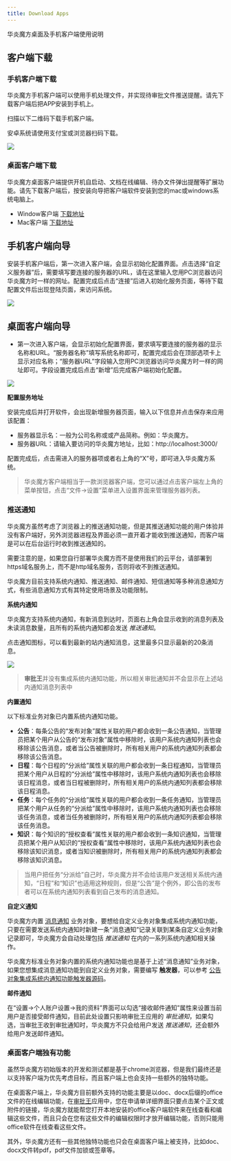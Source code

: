 ```yaml
---
title: Download Apps
---
```


华炎魔方桌面及手机客户端使用说明

## 客户端下载

### 手机客户端下载

华炎魔方手机客户端可以使用手机处理文件，并实现待审批文件推送提醒。请先下载客户端后把APP安装到手机上。

扫描以下二维码下载手机客户端。


<alert type="info">
安卓系统请使用支付宝或浏览器扫码下载。

</alert>

 ![](https://console.steedos.cn/api/files/images/AugicaRh6QD4kExTQ)


### 桌面客户端下载

华炎魔方桌面客户端提供开机自启动、文档在线编辑、待办文件弹出提醒等扩展功能。请先下载客户端后，按安装向导把客户端软件安装到您的mac或windows系统电脑上。

* Window客户端 [下载地址](https://www-steedos-com.oss-accelerate.aliyuncs.com/apps/messenger/desktop/5.3.1/steedos-5.3.1-win.exe)
* Mac客户端 [下载地址](https://www-steedos-com.oss-accelerate.aliyuncs.com/apps/messenger/desktop/5.3.1/steedos-5.3.1-mac.dmg)

## 手机客户端向导

安装手机客户端后，第一次进入客户端，会显示初始化配置界面。点击选择“自定义服务器”后，需要填写要连接的服务器的URL，请在这里输入您用PC浏览器访问华炎魔方时一样的网址。配置完成后点击“连接”后进入初始化服务页面，等待下载配置文件后出现登陆页面，来访问系统。

 ![](https://console.steedos.cn/api/files/images/zCacMdBLcuGAvHidv)


## 桌面客户端向导

* 第一次进入客户端，会显示初始化配置界面，要求填写要连接的服务器的显示名称和URL。“服务器名称”填写系统名称即可，配置完成后会在顶部选项卡上显示对应名称；“服务器URL”字段输入您用PC浏览器访问华炎魔方时一样的网址即可。字段设置完成后点击“新增”后完成客户端初始化配置。

 ![](https://console.steedos.cn/api/files/images/ohJnXQ5j6Ryx2LcbR)

**配置服务地址**

安装完成后并打开软件，会出现新增服务器页面，输入以下信息并点击保存来应用该配置：

* 服务器显示名：一般为公司名称或或产品简称。例如：华炎魔方。
* 服务器URL：请输入要访问的华炎魔方地址，比如：http://localhost:3000/

配置完成后，点击需进入的服务器项或者右上角的“X”号，即可进入华炎魔方系统。

> 华炎魔方客户端相当于一款浏览器客户端，您可以通过点击客户端左上角的菜单按钮，点击“文件->设置”菜单进入设置界面来管理服务器列表。


### 推送通知

华炎魔方虽然考虑了浏览器上的推送通知功能，但是其推送通知功能的用户体验并没有客户端好，另外浏览器进程及界面必须一直开着才能收到推送通知，而客户端是可以在后台运行时收到推送通知的。

需要注意的是，如果您自行部署华炎魔方而不是使用我们的云平台，请部署到https域名服务上，而不是http域名服务，否则将收不到推送通知。

华炎魔方目前支持系统内通知、推送通知、邮件通知、短信通知等多种消息通知方式，有些消息通知方式有其特定使用场景及功能限制。


**系统内通知**

华炎魔方支持系统内通知，有新消息到达时，页面右上角会显示收到的消息列表及未读消息数量，且所有的系统内通知都会发送 *推送通知*。

点击通知图标，可以看到最新的站内通知消息，这里最多只显示最新的20条消息。

 ![](https://console.steedos.cn/api/files/images/SuDokQJ63Tc5JcWod)

> **审批王**并没有集成系统内通知功能，所以相关审批通知并不会显示在上述站内通知消息列表中


**内置通知**

以下标准业务对象已内置系统内通知功能。

* **公告**：每条公告的“发布对象”属性关联的用户都会收到一条公告通知，当管理员把某个用户从公告的“发布对象”属性中移除时，该用户系统内通知列表也会移除该公告消息，或者当公告被删除时，所有相关用户的系统内通知列表都会移除该公告消息。
* **日程**：每个日程的“分派给”属性关联的用户都会收到一条日程通知，当管理员把某个用户从日程的“分派给”属性中移除时，该用户系统内通知列表也会移除该日程消息，或者当日程被删除时，所有相关用户的系统内通知列表都会移除该日程消息。
* **任务**：每个任务的“分派给”属性关联的用户都会收到一条任务通知，当管理员把某个用户从任务的“分派给”属性中移除时，该用户系统内通知列表也会移除该任务消息，或者当任务被删除时，所有相关用户的系统内通知列表都会移除该任务消息。
* **知识**：每个知识的“授权查看”属性关联的用户都会收到一条知识通知，当管理员把某个用户从知识的“授权查看”属性中移除时，该用户系统内通知列表也会移除该知识消息，或者当知识被删除时，所有相关用户的系统内通知列表都会移除该知识消息。

> 当用户把任务“分派给”自己时，华炎魔方并不会给该用户发送相关系统内通知，“日程”和“知识”也适用这种规则，但是“公告”是个例外，即公告的发布者可以在系统内通知列表看到自己发布的消息通知。


**自定义通知**

华炎魔方内置 [消息通知](https://github.com/steedos/steedos-platform/blob/1.23/packages/standard-objects/notifications.object.yml) 业务对象，要想给自定义业务对象集成系统内通知功能，只要在需要发送系统内通知时新建一条“消息通知”记录关联到某条自定义业务对象记录即可，华炎魔方会自动处理包括 *推送通知* 在内的一系列系统内通知相关操作。

华炎魔方标准业务对象内置的系统内通知功能也是基于上述“消息通知”业务对象，如果您想集成消息通知功能到自定义业务对象，需要编写 **触发器**，可以参考 [公告对象集成系统内通知功能触发器源码](https://github.com/steedos/steedos-platform/blob/1.23/packages/standard-objects/announcements.trigger.js)。


**邮件通知**

在“设置->个人账户设置->我的资料”界面可以勾选“接收邮件通知”属性来设置当前用户是否接受邮件通知，目前此处设置只影响审批王应用的 *审批通知*，如果勾选，当审批王收到审批通知时，华炎魔方不只会给用户发送 *推送通知*，还会额外给用户发送邮件通知。


### 桌面客户端独有功能

虽然华炎魔方初始版本的开发和测试都是基于chrome浏览器，但是我们最终还是以支持客户端为优先考虑目标，而且客户端上也会支持一些额外的独特功能。

在桌面客户端上，华炎魔方目前额外支持的功能主要是以doc、docx后缀的office文件的在线编辑功能，在[审批王](https://www.steedos.cn/docs/user/workflow)应用中，您在申请单详细界面只要点击某个正文或附件的链接，华炎魔方就能帮您打开本地安装的office客户端软件来在线查看和编辑这些文件，而且只会在您有这些文件的编辑权限时才放开编辑功能，否则只能用office软件在线查看这些文件。

其外，华炎魔方还有一些其他独特功能也只会在桌面客户端上被支持，比如doc、docx文件转pdf，pdf文件加锁或签章等。